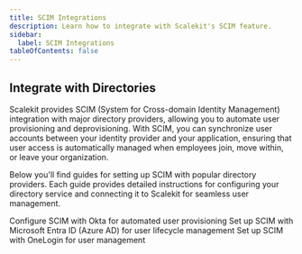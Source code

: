 ```yaml
---
title: SCIM Integrations
description: Learn how to integrate with Scalekit's SCIM feature.
sidebar:
  label: SCIM Integrations
tableOfContents: false
---
```


## Integrate with Directories

Scalekit provides SCIM (System for Cross-domain Identity Management) integration with major directory providers, allowing you to automate user provisioning and deprovisioning. With SCIM, you can synchronize user accounts between your identity provider and your application, ensuring that user access is automatically managed when employees join, move within, or leave your organization.

Below you'll find guides for setting up SCIM with popular directory providers. Each guide provides detailed instructions for configuring your directory service and connecting it to Scalekit for seamless user management.



<CardGrid>
  <LinkCard title="Okta" icon="document" href="/guides/scim-integrations/okta">
    Configure SCIM with Okta for automated user provisioning
  </LinkCard>
  <LinkCard title="Microsoft Entra ID" icon="document" href="/guides/scim-integrations/jumpcloud">
    Set up SCIM with Microsoft Entra ID (Azure AD) for user lifecycle management
  </LinkCard>
  <LinkCard title="OneLogin" icon="document" href="/guides/scim-integrations/onelogin">
    Set up SCIM with OneLogin for user management
  </LinkCard>

</CardGrid>
